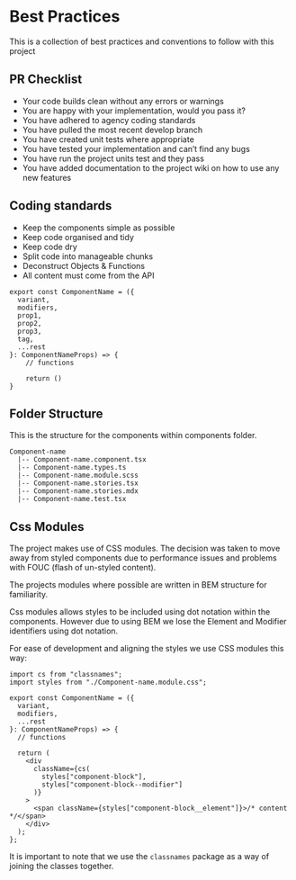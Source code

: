 
<Meta title="Documentation/Best Practices" />

# Best Practices

This is a collection of best practices and conventions to follow with this project

## PR Checklist

- Your code builds clean without any errors or warnings
- You are happy with your implementation, would you pass it?
- You have adhered to agency coding standards
- You have pulled the most recent develop branch
- You have created unit tests where appropriate
- You have tested your implementation and can’t find any bugs
- You have run the project units test and they pass
- You have added documentation to the project wiki on how to use any new features

## Coding standards

- Keep the components simple as possible
- Keep code organised and tidy
- Keep code dry
- Split code into manageable chunks
- Deconstruct Objects & Functions
- All content must come from the API

```tsx
export const ComponentName = ({
  variant,
  modifiers,
  prop1,
  prop2,
  prop3,
  tag,
  ...rest
}: ComponentNameProps) => {
    // functions

    return ()
}
```

## Folder Structure

This is the structure for the components within components folder.

```
Component-name
  |-- Component-name.component.tsx
  |-- Component-name.types.ts
  |-- Component-name.module.scss
  |-- Component-name.stories.tsx
  |-- Component-name.stories.mdx
  |-- Component-name.test.tsx
```

## Css Modules

The project makes use of CSS modules. The decision was taken to move away from styled components due to performance issues and problems with FOUC (flash of un-styled content).

The projects modules where possible are written in BEM structure for familiarity.

Css modules allows styles to be included using dot notation within the components. However due to using BEM we lose the Element and Modifier identifiers using dot notation.

For ease of development and aligning the styles we use CSS modules this way:

```tsx
import cs from "classnames";
import styles from "./Component-name.module.css";

export const ComponentName = ({
  variant,
  modifiers,
  ...rest
}: ComponentNameProps) => {
  // functions

  return (
    <div
      className={cs(
        styles["component-block"],
        styles["component-block--modifier"]
      )}
    >
      <span className={styles["component-block__element"]}>/* content */</span>
    </div>
  );
};
```

It is important to note that we use the `classnames` package as a way of joining the classes together.
